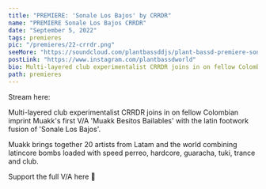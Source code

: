 ---
title: "PREMIERE: 'Sonale Los Bajos' by CRRDR"
name: "PREMIERE Sonale Los Bajos CRRDR"
date: "September 5, 2022"
tags: premieres
pic: "/premieres/22-crrdr.png"
seeMore: "https://soundcloud.com/plantbassddjs/plant-bassd-premiere-sonale-los-bajos-by-crrdr"
postLink: "https://www.instagram.com/plantbassdworld"
bio: Multi-layered club experimentalist CRRDR joins in on fellow Colombian imprint Muakk's first V/A 'Muakk Besitos Bailables'
path: premieres
---

<Picture src="/premieres/22-cover.jpg" alt="CRRDR cover pic" size={1200} />

Stream here: <HoverLink url="soundcloud.com/plantbassddjs/plant-bassd-premiere-sonale-los-bajos-by-crrdr" name="Sonale Los Bajos by CRRDR" external />

Multi-layered club experimentalist CRRDR joins in on fellow Colombian imprint Muakk's first V/A 'Muakk Besitos Bailables' with the latin footwork fusion of 'Sonale Los Bajos'.

Muakk brings together 20 artists from Latam and the world combining latincore bombs loaded with speed perreo, hardcore, guaracha, tuki, trance and club.

Support the full V/A here 🌱 <HoverLink url="muakk.bandcamp.com/album/muakk-besitos-bailables" external />
